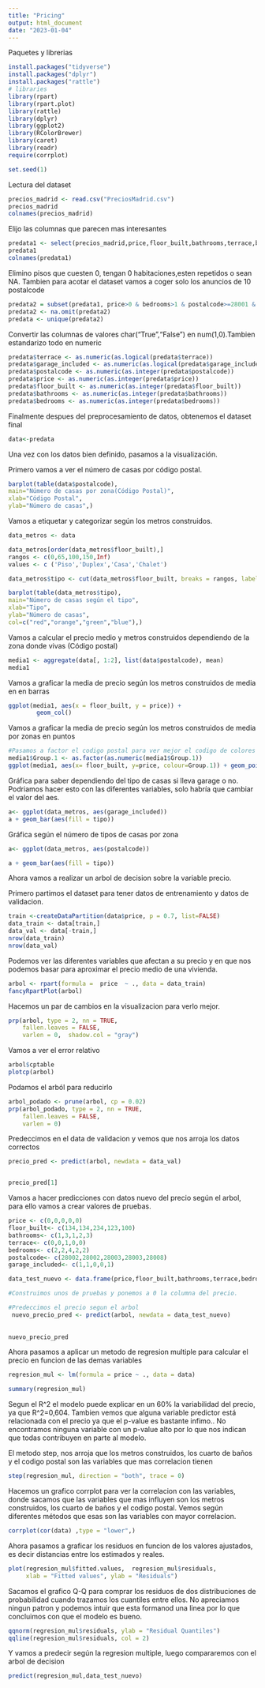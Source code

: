 ```yaml
---
title: "Pricing"
output: html_document
date: "2023-01-04"
---
```

Paquetes y librerias
```r
install.packages("tidyverse")
install.packages("dplyr")
install.packages("rattle")
# libraries
library(rpart)
library(rpart.plot)
library(rattle)
library(dplyr)
library(ggplot2)
library(RColorBrewer)
library(caret)
library(readr)
require(corrplot)

set.seed(1)
```


Lectura del dataset 
```r
precios_madrid <- read.csv("PreciosMadrid.csv")
precios_madrid
colnames(precios_madrid)


```
Elijo las columnas que parecen mas interesantes
```r
predata1 <- select(precios_madrid,price,floor_built,bathrooms,terrace,bedrooms,postalcode,garage_included)
predata1
colnames(predata1)

```
Elimino pisos que cuesten 0, tengan 0 habitaciones,esten repetidos o sean NA. Tambien para acotar el dataset vamos a coger solo los anuncios de 10 postalcode
```r
predata2 = subset(predata1, price>0 & bedrooms>1 & postalcode>=28001 & postalcode<=28011)
predata2 <- na.omit(predata2)
predata <- unique(predata2)


```

Convertir las columnas de valores char("True","False") en num(1,0).Tambien estandarizo todo en numeric
```r
predata$terrace <- as.numeric(as.logical(predata$terrace))
predata$garage_included <- as.numeric(as.logical(predata$garage_included))
predata$postalcode <- as.numeric(as.integer(predata$postalcode))
predata$price <- as.numeric(as.integer(predata$price))
predata$floor_built <- as.numeric(as.integer(predata$floor_built))
predata$bathrooms <- as.numeric(as.integer(predata$bathrooms))
predata$bedrooms <- as.numeric(as.integer(predata$bedrooms))

```

Finalmente despues del preprocesamiento de datos, obtenemos el dataset final
```r
data<-predata

```


Una vez con los datos bien definido, pasamos a la visualización.

Primero vamos a ver el número de casas por código postal. 
```r
barplot(table(data$postalcode),
main="Número de casas por zona(Código Postal)",
xlab="Código Postal",
ylab="Número de casas",)
```

Vamos a etiquetar y categorizar según los metros construidos.
```r
data_metros <- data

data_metros[order(data_metros$floor_built),]
rangos <- c(0,65,100,150,Inf)
values <- c ('Piso','Duplex','Casa','Chalet')

data_metros$tipo <- cut(data_metros$floor_built, breaks = rangos, labels = values)

barplot(table(data_metros$tipo),
main="Número de casas según el tipo",
xlab="Tipo",
ylab="Número de casas",
col=c("red","orange","green","blue"),) 
```




Vamos a calcular el precio medio y metros construidos dependiendo de la zona donde vivas (Código postal)
```r

media1 <- aggregate(data[, 1:2], list(data$postalcode), mean)
media1

```

Vamos a graficar la media de precio según los metros construidos de media en  en barras

```r
ggplot(media1, aes(x = floor_built, y = price)) +
        geom_col()
```
Vamos a graficar la media de precio según los metros construidos de media por zonas en puntos
```r
#Pasamos a factor el codigo postal para ver mejor el codigo de colores
media1$Group.1 <- as.factor(as.numeric(media1$Group.1))
ggplot(media1, aes(x= floor_built, y=price, colour=Group.1)) + geom_point() 
```

Gráfica para saber dependiendo del tipo de casas si lleva garage o no. Podriamos hacer esto con las diferentes variables, solo habría que cambiar el valor del aes.

```r
a<- ggplot(data_metros, aes(garage_included)) 
a + geom_bar(aes(fill = tipo))

```


Gráfica según el número de tipos de casas por zona
```r
a<- ggplot(data_metros, aes(postalcode)) 

a + geom_bar(aes(fill = tipo))
```

Ahora vamos a realizar un arbol de decision sobre la variable precio.

Primero partimos el dataset para tener datos de entrenamiento y datos de validacion.
```r
train <-createDataPartition(data$price, p = 0.7, list=FALSE)
data_train <- data[train,]
data_val <- data[-train,]
nrow(data_train)
nrow(data_val)


```


Podemos ver las diferentes variables que afectan a su precio y en que nos podemos basar para aproximar el precio medio de una vivienda.
```r
arbol <- rpart(formula =  price  ~ ., data = data_train)
fancyRpartPlot(arbol)
```
Hacemos un par de cambios en la visualizacion para verlo mejor.
```r
prp(arbol, type = 2, nn = TRUE, 
    fallen.leaves = FALSE,
    varlen = 0,  shadow.col = "gray")
```
Vamos a ver el error relativo
```r
arbol$cptable
plotcp(arbol)

```

Podamos el arból para reducirlo
```r
arbol_podado <- prune(arbol, cp = 0.02)
prp(arbol_podado, type = 2, nn = TRUE, 
    fallen.leaves = FALSE,
    varlen = 0)

```
Predeccimos en el data de validacion y vemos que nos arroja los datos correctos
```r
precio_pred <- predict(arbol, newdata = data_val)


precio_pred[1]
```

Vamos a hacer predicciones con datos nuevo del precio según el arbol, para ello vamos a crear valores de pruebas.

```r
price <- c(0,0,0,0,0)
floor_built<- c(134,134,234,123,100)
bathrooms<- c(1,3,1,2,3)
terrace<- c(0,0,1,0,0)
bedrooms<- c(2,2,4,2,2)
postalcode<- c(28002,28002,28003,28003,28008)
garage_included<- c(1,1,0,0,1)

data_test_nuevo <- data.frame(price,floor_built,bathrooms,terrace,bedrooms,postalcode,garage_included)

#Construimos unos de pruebas y ponemos a 0 la columna del precio. 

#Predeccimos el precio segun el arbol
 nuevo_precio_pred <- predict(arbol, newdata = data_test_nuevo)
 
 
nuevo_precio_pred


```

Ahora pasamos a aplicar un metodo de regresion multiple para calcular el precio en funcion de las demas variables

```r

regresion_mul <- lm(formula = price ~ ., data = data)

summary(regresion_mul)


```
Segun el R^2 el modelo puede explicar en un 60% la variabilidad del precio, ya que R^2=0,604. Tambien vemos que alguna variable predictor está relacionada con el precio ya que el p-value es bastante infimo.. No encontramos ninguna variable con un p-value alto por lo que nos indican que todas contribuyen en parte al modelo. 





El metodo step, nos arroja que los metros construidos, los cuarto de baños y el codigo postal son las variables que mas correlacion tienen
```r
step(regresion_mul, direction = "both", trace = 0)
```



Hacemos un grafico corrplot para ver la correlacion con las variables, donde sacamos que las variables que mas influyen son los metros construidos, los cuarto de baños y el codigo postal. Vemos según diferentes métodos que esas son las variables con mayor correlacion.
```r

corrplot(cor(data) ,type = "lower",)
```


Ahora pasamos a graficar los residuos en funcion de los valores ajustados, es decir distancias entre los estimados y reales.

```r

plot(regresion_mul$fitted.values,  regresion_mul$residuals,
     xlab = "Fitted values", ylab = "Residuals")


```
Sacamos el grafico Q-Q para comprar los residuos de dos distribuciones de probabilidad cuando trazamos los cuantiles entre ellos. No apreciamos ningun patron y podemos intuir que esta formanod una linea por lo que concluimos con que el modelo es bueno.
```r
qqnorm(regresion_mul$residuals, ylab = "Residual Quantiles")
qqline(regresion_mul$residuals, col = 2)
```


Y vamos a predecir según la regresion multiple, luego compararemos con el arbol de decision
```r
predict(regresion_mul,data_test_nuevo)
```

